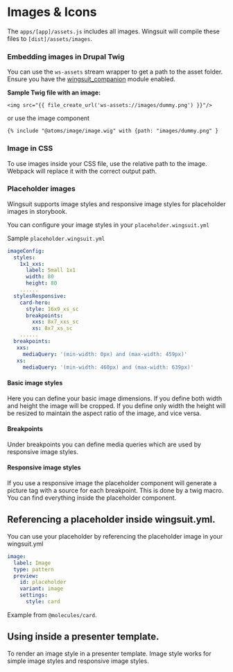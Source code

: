 
# Images & Icons

The `apps/[app]/assets.js` includes all images. Wingsuit will compile these files to `[dist]/assets/images`.

### Embedding images in Drupal Twig
You can use the `ws-assets` stream wrapper to get a path to the asset folder. Ensure you have the [wingsuit_companion](https://www.drupal.org/project/wingsuit_companion) module enabled.

<b>Sample Twig file with an image:</b>

```twig
<img src="{{ file_create_url('ws-assets://images/dummy.png') }}"/>
```
or use the image component
```twig
{% include "@atoms/image/image.wig" with {path: "images/dummy.png" }
```
### Image in CSS
To use images inside your CSS file, use the relative path to the image. Webpack will replace it with the correct output path.

### Placeholder images
Wingsuit supports image styles and responsive image styles for placeholder images in storybook.

You can configure your image styles in your `placeholder.wingsuit.yml`

Sample `placeholder.wingsuit.yml`
```yaml
imageConfig:
  styles:
    1x1_xxs:
      label: Small 1x1
      width: 80
      height: 80
    ......
  stylesResponsive:
    card-hero:
      style: 16x9_xs_sc
      breakpoints:
        xxs: 8x7_xxs_sc
        xs: 8x7_xs_sc
    ......
  breakpoints:
   xxs:
     mediaQuery: '(min-width: 0px) and (max-width: 459px)'
   xs:
     mediaQuery: '(min-width: 460px) and (max-width: 639px)'

```

#### Basic image styles
Here you can define your basic image dimensions. If you define both width and height the image will be cropped.
If you define only width the height will be resized to maintain the aspect ratio of the image, and vice versa.
#### Breakpoints
Under breakpoints you can define media queries which are used by responsive image styles.
#### Responsive image styles
If you use a responsive image the placeholder component will generate a picture tag with a source for each breakpoint.
This is done by a twig macro. You can find everything inside the placeholder component.

## Referencing a placeholder inside wingsuit.yml.
You can use your placeholder by referencing the placeholder image in your wingsuit.yml

```yaml
image:
  label: Image
  type: pattern
  preview:
    id: placeholder
    variant: image
    settings:
      style: card
```
Example from `@molecules/card`.

## Using inside a presenter template.
To render an image style in a presenter template.
Image style works for simple image styles and responsive image styles.
